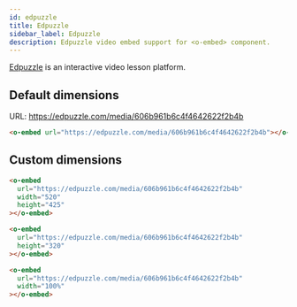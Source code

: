 ```yaml
---
id: edpuzzle
title: Edpuzzle
sidebar_label: Edpuzzle
description: Edpuzzle video embed support for <o-embed> component.
---
```


[Edpuzzle] is an interactive video lesson platform.

[edpuzzle]: https://edpuzzle.com/

## Default dimensions

URL: https://edpuzzle.com/media/606b961b6c4f4642622f2b4b

```html
<o-embed url="https://edpuzzle.com/media/606b961b6c4f4642622f2b4b"></o-embed>
```

<o-embed
url="https://edpuzzle.com/media/606b961b6c4f4642622f2b4b"></o-embed>

## Custom dimensions

```html
<o-embed
  url="https://edpuzzle.com/media/606b961b6c4f4642622f2b4b"
  width="520"
  height="425"
></o-embed>
```

<o-embed
url="https://edpuzzle.com/media/606b961b6c4f4642622f2b4b" width="520" height="425"></o-embed>

```html
<o-embed
  url="https://edpuzzle.com/media/606b961b6c4f4642622f2b4b"
  height="320"
></o-embed>
```

<o-embed url="https://edpuzzle.com/media/606b961b6c4f4642622f2b4b" height="320"></o-embed>

```html
<o-embed
  url="https://edpuzzle.com/media/606b961b6c4f4642622f2b4b"
  width="100%"
></o-embed>
```

<o-embed url="https://edpuzzle.com/media/606b961b6c4f4642622f2b4b" width="100%"></o-embed>
